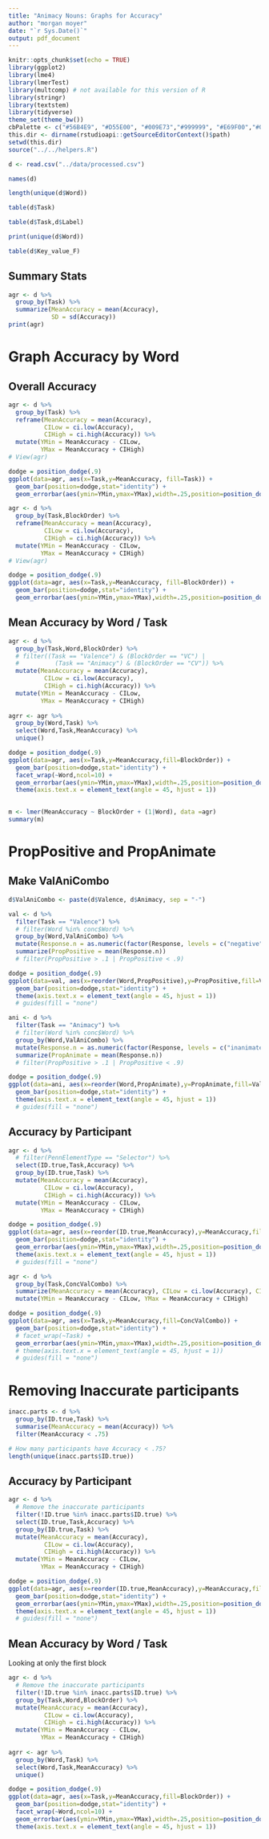 ```yaml
---
title: "Animacy Nouns: Graphs for Accuracy"
author: "morgan moyer"
date: "`r Sys.Date()`"
output: pdf_document
---
```



```r
knitr::opts_chunk$set(echo = TRUE)
library(ggplot2)
library(lme4)
library(lmerTest)
library(multcomp) # not available for this version of R
library(stringr)
library(textstem)
library(tidyverse)
theme_set(theme_bw())
cbPalette <- c("#56B4E9", "#D55E00", "#009E73","#999999", "#E69F00","#009E73","#56B4E9", "#D55E00", "#009E73","#999999", "#E69F00","#009E73","#56B4E9", "#D55E00", "#009E73","#999999", "#E69F00","#009E73","#56B4E9", "#D55E00", "#009E73","#999999", "#E69F00","#009E73")
this.dir <- dirname(rstudioapi::getSourceEditorContext()$path)
setwd(this.dir)
source("../../helpers.R")

d <- read.csv("../data/processed.csv")

names(d)

length(unique(d$Word))

table(d$Task)

```


```r
table(d$Task,d$Label)

print(unique(d$Word))

table(d$Key_value_F)
```

## Summary Stats
```r
agr <- d %>% 
  group_by(Task) %>% 
  summarize(MeanAccuracy = mean(Accuracy),
            SD = sd(Accuracy))
print(agr)
```




# Graph Accuracy by Word


## Overall Accuracy

```r
agr <- d %>% 
  group_by(Task) %>% 
  reframe(MeanAccuracy = mean(Accuracy), 
          CILow = ci.low(Accuracy), 
          CIHigh = ci.high(Accuracy)) %>%
  mutate(YMin = MeanAccuracy - CILow, 
         YMax = MeanAccuracy + CIHigh)
# View(agr)

dodge = position_dodge(.9)
ggplot(data=agr, aes(x=Task,y=MeanAccuracy, fill=Task)) +
  geom_bar(position=dodge,stat="identity") + 
  geom_errorbar(aes(ymin=YMin,ymax=YMax),width=.25,position=position_dodge(0.9))

```

```r
agr <- d %>% 
  group_by(Task,BlockOrder) %>% 
  reframe(MeanAccuracy = mean(Accuracy), 
          CILow = ci.low(Accuracy), 
          CIHigh = ci.high(Accuracy)) %>%
  mutate(YMin = MeanAccuracy - CILow, 
         YMax = MeanAccuracy + CIHigh)
# View(agr)

dodge = position_dodge(.9)
ggplot(data=agr, aes(x=Task,y=MeanAccuracy, fill=BlockOrder)) +
  geom_bar(position=dodge,stat="identity") + 
  geom_errorbar(aes(ymin=YMin,ymax=YMax),width=.25,position=position_dodge(0.9))

```

## Mean Accuracy by Word / Task

```r
agr <- d %>%
  group_by(Task,Word,BlockOrder) %>% 
  # filter((Task == "Valence") & (BlockOrder == "VC") | 
  #          (Task == "Animacy") & (BlockOrder == "CV")) %>% 
  mutate(MeanAccuracy = mean(Accuracy), 
          CILow = ci.low(Accuracy), 
          CIHigh = ci.high(Accuracy)) %>%
  mutate(YMin = MeanAccuracy - CILow, 
         YMax = MeanAccuracy + CIHigh)
  
agrr <- agr %>% 
  group_by(Word,Task) %>% 
  select(Word,Task,MeanAccuracy) %>% 
  unique()

dodge = position_dodge(.9)
ggplot(data=agr, aes(x=Task,y=MeanAccuracy,fill=BlockOrder)) +
  geom_bar(position=dodge,stat="identity") +
  facet_wrap(~Word,ncol=10) +
  geom_errorbar(aes(ymin=YMin,ymax=YMax),width=.25,position=position_dodge(0.9)) +
  theme(axis.text.x = element_text(angle = 45, hjust = 1))
 
```

```r
m <- lmer(MeanAccuracy ~ BlockOrder + (1|Word), data =agr)
summary(m)
```


# PropPositive and PropAnimate

## Make ValAniCombo
```r
d$ValAniCombo <- paste(d$Valence, d$Animacy, sep = "-")

```


```r
val <- d %>% 
  filter(Task == "Valence") %>% 
  # filter(Word %in% conc$Word) %>% 
  group_by(Word,ValAniCombo) %>%
  mutate(Response.n = as.numeric(factor(Response, levels = c("negative", "positive"))) - 1) %>%  # Convert to numeric and subtract 1
  summarize(PropPositive = mean(Response.n))
  # filter(PropPositive > .1 | PropPositive < .9)

dodge = position_dodge(.9)
ggplot(data=val, aes(x=reorder(Word,PropPositive),y=PropPositive,fill=ValAniCombo)) +
  geom_bar(position=dodge,stat="identity") +
  theme(axis.text.x = element_text(angle = 45, hjust = 1))
  # guides(fill = "none")
```


```r
ani <- d %>% 
  filter(Task == "Animacy") %>% 
  # filter(Word %in% conc$Word) %>% 
  group_by(Word,ValAniCombo) %>%
  mutate(Response.n = as.numeric(factor(Response, levels = c("inanimate", "animate"))) - 1) %>%  # Convert to numeric and subtract 1
  summarize(PropAnimate = mean(Response.n))
  # filter(PropPositive > .1 | PropPositive < .9)

dodge = position_dodge(.9)
ggplot(data=ani, aes(x=reorder(Word,PropAnimate),y=PropAnimate,fill=ValAniCombo)) +
  geom_bar(position=dodge,stat="identity") +
  theme(axis.text.x = element_text(angle = 45, hjust = 1))
  # guides(fill = "none")
```


## Accuracy by Participant

```r
agr <- d %>%
  # filter(PennElementType == "Selector") %>% 
  select(ID.true,Task,Accuracy) %>% 
  group_by(ID.true,Task) %>% 
  mutate(MeanAccuracy = mean(Accuracy), 
          CILow = ci.low(Accuracy), 
          CIHigh = ci.high(Accuracy)) %>%
  mutate(YMin = MeanAccuracy - CILow, 
         YMax = MeanAccuracy + CIHigh)

dodge = position_dodge(.9)
ggplot(data=agr, aes(x=reorder(ID.true,MeanAccuracy),y=MeanAccuracy,fill=Task)) +
  geom_bar(position=dodge,stat="identity") +
  geom_errorbar(aes(ymin=YMin,ymax=YMax),width=.25,position=position_dodge(0.9)) +
  theme(axis.text.x = element_text(angle = 45, hjust = 1))
  # guides(fill = "none")

```


```r
agr <- d %>%
  group_by(Task,ConcValCombo) %>% 
  summarize(MeanAccuracy = mean(Accuracy), CILow = ci.low(Accuracy), CIHigh = ci.high(Accuracy)) %>%
  mutate(YMin = MeanAccuracy - CILow, YMax = MeanAccuracy + CIHigh)

dodge = position_dodge(.9)
ggplot(data=agr, aes(x=Task,y=MeanAccuracy,fill=ConcValCombo)) +
  geom_bar(position=dodge,stat="identity") +
  # facet_wrap(~Task) +
  geom_errorbar(aes(ymin=YMin,ymax=YMax),width=.25,position=position_dodge(0.9))
  # theme(axis.text.x = element_text(angle = 45, hjust = 1))
  # guides(fill = "none")
```

# Removing Inaccurate participants
```r
inacc.parts <- d %>% 
  group_by(ID.true,Task) %>% 
  summarise(MeanAccuracy = mean(Accuracy)) %>% 
  filter(MeanAccuracy < .75)

# How many participants have Accuracy < .75?
length(unique(inacc.parts$ID.true))
```


## Accuracy by Participant

```r
agr <- d %>%
  # Remove the inaccurate participants
  filter(!ID.true %in% inacc.parts$ID.true) %>%
  select(ID.true,Task,Accuracy) %>% 
  group_by(ID.true,Task) %>% 
  mutate(MeanAccuracy = mean(Accuracy), 
          CILow = ci.low(Accuracy), 
          CIHigh = ci.high(Accuracy)) %>%
  mutate(YMin = MeanAccuracy - CILow, 
         YMax = MeanAccuracy + CIHigh)

dodge = position_dodge(.9)
ggplot(data=agr, aes(x=reorder(ID.true,MeanAccuracy),y=MeanAccuracy,fill=Task)) +
  geom_bar(position=dodge,stat="identity") +
  geom_errorbar(aes(ymin=YMin,ymax=YMax),width=.25,position=position_dodge(0.9)) +
  theme(axis.text.x = element_text(angle = 45, hjust = 1))
  # guides(fill = "none")

```


## Mean Accuracy by Word / Task
Looking at only the first block
```r
agr <- d %>%
  # Remove the inaccurate participants
  filter(!ID.true %in% inacc.parts$ID.true) %>%
  group_by(Task,Word,BlockOrder) %>% 
  mutate(MeanAccuracy = mean(Accuracy), 
          CILow = ci.low(Accuracy), 
          CIHigh = ci.high(Accuracy)) %>%
  mutate(YMin = MeanAccuracy - CILow, 
         YMax = MeanAccuracy + CIHigh)
  
agrr <- agr %>% 
  group_by(Word,Task) %>% 
  select(Word,Task,MeanAccuracy) %>% 
  unique()

dodge = position_dodge(.9)
ggplot(data=agr, aes(x=Task,y=MeanAccuracy,fill=BlockOrder)) +
  geom_bar(position=dodge,stat="identity") +
  facet_wrap(~Word,ncol=10) +
  geom_errorbar(aes(ymin=YMin,ymax=YMax),width=.25,position=position_dodge(0.9)) +
  theme(axis.text.x = element_text(angle = 45, hjust = 1))
 
```